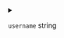 
<details>
<summary>

`username`  <span class="config-field-type">string</span> 

</summary>

The username of the registry. If this is empty, devspace will try
to receive the auth data from the local docker

</details>
